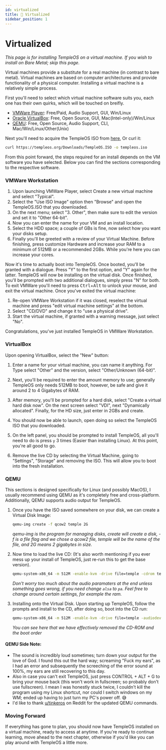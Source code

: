 ```yaml
---
id: virtualized
title: 👾 Virtualized
sidebar_position: 1
---
```


# Virtualized
*This page is for installing TempleOS on a virtual machine. If you wish to install on Bare Metal; skip this page.* 

Virtual machines provide a substitute for a real machine (in contrast to bare metal). Virtual machines are based on  computer architectures and provide functionality of a physical computer. Installing a virtual machine is a relatively simple process.

First you'll need to select which virtual machine software suits you, each one has their own quirks, which will be touched on breifly.
* [VMWare Player](https://www.vmware.com/au/products/workstation-player.html): Free/Paid, Audio Support, GUI, Win/Linux
* [Oracle VirtualBox](https://www.virtualbox.org/): Free, Open Source, GUI, Mac(Intel-only)/Win/Linux
* [QEMU](https://www.google.com/search?client=firefox-b-d&q=QEMU): Free, Open Source, Audio Support, CLI, Mac/Win/Linux/Other(Unix)

Next you'll need to acquire the TempleOS ISO from [here](https://templeos.org/Downloads/TempleOS.ISO), Or curl it:
```sh
curl https://templeos.org/Downloads/TempleOS.ISO -o templeos.iso
```

From this point forward, the steps required for an install depends on the VM software you have selected. Below you can find the sections corresponding to the respective software.

### VMWare Workstation
<ol>
    <li>Upon launching VMWare Player, select Create a new virtual machine and select "Typical".</li>
    <li>Select the "Use ISO Image" option then "Browse" and open the TempleOS.ISO that you downloaded.</li>
    <li>On the next menu; select "3. Other", then make sure to edit the version and set it to "Other 64-bit".</li>
    <li>Now you can enter the name for your VM and an install location.</li>
    <li>Select the HDD space; a couple of GBs is fine, now select how you want your disks setup.</li>
    <li>Finally you'll be greeted with a review of your Virtual Machine. Before finishing, press customize Hardware and increase your RAM to a minimum of 512MB or a recommended 2GBs. While you're here you can increase your cores.</li>
    
</ol>

Now it's time to actually boot into TempleOS. Once booted, you'll be granted with a dialogue. Press "Y" to the first option, and "Y" again for the latter. TempleOS will now be installing on the virtual disk. Once finished, you'll be prompted with two additional dialogues, simply press "N" for both. To exit VMWare you'll need to press <kbd>Ctrl</kbd>+<kbd>Alt</kbd> to unlock your mouse, and exit the virtual machine. Once you've exited the virtual machine:
<ol>
    <li>Re-open VMWare Workstation if it was closed, reselect the virtual machine and press "edit virtual machine settings" at the bottom.</li>
    <li>Select "CD/DVD" and change it to "use a physical drive".</li>
    <li>Start the virtual machine, if granted with a warning message, just select "No".</li>

</ol>

Congratulations, you've just installed TempleOS in VMWare Workstation.

### VirtualBox

Upon opening VirtualBox, select the "New" button:
1. Enter a name for your virtual machine, you can name it anything. For Type select "Other" and the version, select "Other/Unknown (64-bit)".

2. Next, you'll be required to enter the amount memory to use; generally TempleOS only needs 512MB to boot, however, be safe and give it around 2 to 4 Gigabytes of RAM.

3. After memory, you'll be prompted for a hard disk, select "Create a virtual hard disk now". On the next screen select "VDI", next "Dynamically allocated". Finally, for the HD size, just enter in 2GBs and create.

4. You should now be able to launch, open doing so select the TempleOS ISO that you downloaded.

5. On the left panel, you should be prompted to install TempleOS, all you'll need to do is press `y` 3 times (Easier than installing Linux). At this point, you're all good to go.

6. Remove the live CD by selecting the Virtual Machine, going to "Settings", "Storage" and removing the ISO. This will allow you to boot into the fresh installation.

### QEMU

This sections is designed specifically for Linux (and possibly MacOS), I usually recommend using QEMU as it's completely free and cross-platform. Additionally, QEMU supports audio output for TempleOS.


1. Once you have the ISO saved somewhere on your disk, we can create a Virtual Disk Image:
     ```bash
     qemu-img create -f qcow2 temple 2G
    ```
    <i>qemu-img is the program for managing disks, create will create a disk, -f is a file flag and we chose a qcow2 file, temple will be the name of the file, and 2G means 2 gigabytes in size.</i>

2. Now time to load the live CD: (It's also worth mentioning if you ever mess up your install of TempleOS, just re-run this to get the base version).
     ```sh
     qemu-system-x86_64 -m 512M -enable-kvm -drive file=temple -cdrom templeos.iso -boot order=d -audiodev alsa,id=snd0 -machine pcspk-audiodev=snd0
    ```
    <i>Don't worry too much about the audio paramaters at the end unless something goes wrong, if you need change `alsa` to `pa`. Feel free to change around certain settings, for example the ram.</i>

3. Installing onto the Virtual Disk. Upon starting up TempleOS, follow the prompts and install to the CD, after doing so, boot into the CD run:
    ```sh
    qemu-system-x86_64 -m 512M -enable-kvm -drive file=temple -audiodev alsa,id=snd0 -machine pcspk-audiodev=snd0
    ```
    <i>You can see here that we have effectively removed the CD-ROM and the boot order</i>


#### QEMU Side Note:
* The sound is incredibly loud sometimes; turn down your output for the love of God. I found this out the hard way; screaming "Fuck my ears", as I had an error and subsequently the screeching of the error sound at 100%, my ears are still recovering to this day.
* Also in case you can't exit TempleOS, just press CONTROL + ALT + G to bring your mouse back (this won't work in fullscreen; so probably don't use fullscreen). I mean I was honestly stuck twice, I couldn't kill the program using my Linux shortcut, nor could I switch windows on my WM; ended up having to just turn my PC's power off. 😅
* I'd like to thank [u/tinkeros](https://www.reddit.com/r/TempleOS_Official/comments/ewtp0n/templeos_with_sound_in_qemulinux_host/) on Reddit for the updated QEMU commands.

### Moving Forward
If everything has gone to plan, you should now have TempleOS installed on a virtual machine, ready to access at anytime. If you're ready to continue learning, move ahead to the next chapter, otherwise if you'd like you can play around with TempleOS a little more.
